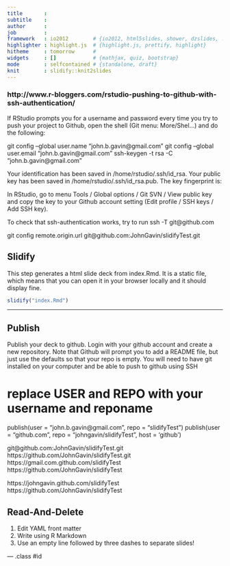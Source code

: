 ```yaml
---
title       : 
subtitle    : 
author      : 
job         : 
framework   : io2012        # {io2012, html5slides, shower, dzslides, ...}
highlighter : highlight.js  # {highlight.js, prettify, highlight}
hitheme     : tomorrow      # 
widgets     : []            # {mathjax, quiz, bootstrap}
mode        : selfcontained # {standalone, draft}
knit        : slidify::knit2slides
---
```




### http://www.r-bloggers.com/rstudio-pushing-to-github-with-ssh-authentication/
If RStudio prompts you for a username and password every time you try to push your project to Github, open the shell (Git menu: More/Shel...) and do the following:


git config --global user.name "john.b.gavin@gmail.com"
git config --global user.email "john.b.gavin@gmail.com"
ssh-keygen -t rsa -C "john.b.gavin@gmail.com" 

Your identification has been saved in /home/rstudio/.ssh/id_rsa.
Your public key has been saved in /home/rstudio/.ssh/id_rsa.pub.
The key fingerprint is:

In RStudio, go to menu Tools / Global options / Git SVN / View public key and copy the key to your Github account setting (Edit profile / SSH keys / Add SSH key).

To check that ssh-authentication works, try to run
ssh -T git@github.com

git config remote.origin.url git@github.com:JohnGavin/slidifyTest.git



## Slidify

This step generates a html slide deck from index.Rmd. It is a static file, which means that you can open it in your browser locally and it should display fine.

```r
slidify("index.Rmd")

```
---

## Publish
Publish your deck to github. 
Login with your github account and create a new repository. 
Note that Github will prompt you to add a README file, but just use the defaults so that your repo is empty. 
You will need to have git installed on your computer and be able to push to github using SSH

# replace USER and REPO with your username and reponame
publish(user = "john.b.gavin@gmail.com", repo = "slidifyTest")
publish(user = "github.com", repo = "johngavin/slidifyTest", host = 'github')

git@github.com:JohnGavin/slidifyTest.git
https://github.com/JohnGavin/slidifyTest.git
https://gmail.com.github.com/slidifyTest https://github.com/JohnGavin/slidifyTest

https://johngavin.github.com/slidifyTest https://github.com/JohnGavin/slidifyTest

## Read-And-Delete

1. Edit YAML front matter
2. Write using R Markdown
3. Use an empty line followed by three dashes to separate slides!


--- .class #id 

